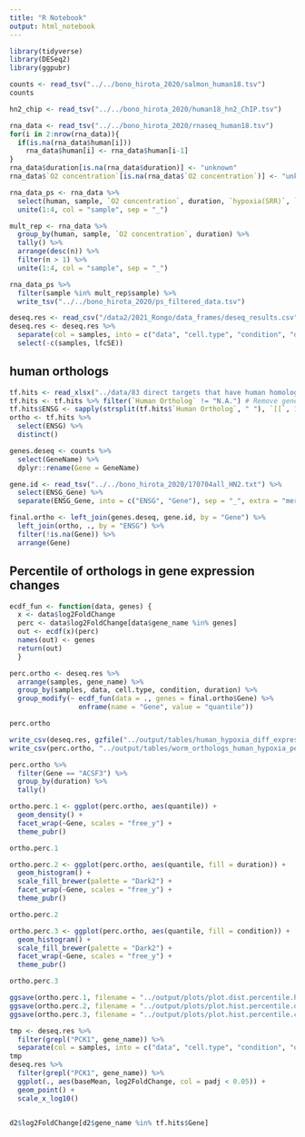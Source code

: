 ```yaml
---
title: "R Notebook"
output: html_notebook
---
```


```r
library(tidyverse)
library(DESeq2)
library(ggpubr)
```

```r
counts <- read_tsv("../../bono_hirota_2020/salmon_human18.tsv")
counts
```

```r
hn2_chip <- read_tsv("../../bono_hirota_2020/human18_hn2_ChIP.tsv")
```
```r
rna_data <- read_tsv("../../bono_hirota_2020/rnaseq_human18.tsv")
for(i in 2:nrow(rna_data)){
  if(is.na(rna_data$human[i]))
    rna_data$human[i] <- rna_data$human[i-1]
}
rna_data$duration[is.na(rna_data$duration)] <- "unknown"
rna_data$`O2 concentration`[is.na(rna_data$`O2 concentration`)] <- "unknown"

rna_data_ps <- rna_data %>%
  select(human, sample, `O2 concentration`, duration, `hypoxia(SRR)`, `normoxia(SRR)`) %>%
  unite(1:4, col = "sample", sep = "_")

mult_rep <- rna_data %>%
  group_by(human, sample, `O2 concentration`, duration) %>%
  tally() %>%
  arrange(desc(n)) %>%
  filter(n > 1) %>%
  unite(1:4, col = "sample", sep = "_")

rna_data_ps %>%
  filter(sample %in% mult_rep$sample) %>%
  write_tsv("../../bono_hirota_2020/ps_filtered_data.tsv")
```
```r
deseq.res <- read_csv("/data2/2021_Rongo/data_frames/deseq_results.csv")
deseq.res <- deseq.res %>%
  separate(col = samples, into = c("data", "cell.type", "condition", "duration"), sep = "_", remove = F) %>%
  select(-c(samples, lfcSE))

```

## human orthologs
```r
tf.hits <- read_xlsx("../data/83 direct targets that have human homologs.xlsx")
tf.hits <- tf.hits %>% filter(`Human Ortholog` != "N.A.") # Remove genes with no human orthologs
tf.hits$ENSG <- sapply(strsplit(tf.hits$`Human Ortholog`, " "), `[[`, 1)
ortho <- tf.hits %>%
  select(ENSG) %>%
  distinct()

genes.deseq <- counts %>% 
  select(GeneName) %>% 
  dplyr::rename(Gene = GeneName)

gene.id <- read_tsv("../../bono_hirota_2020/170704all_HN2.txt") %>%
  select(ENSG_Gene) %>%
  separate(ENSG_Gene, into = c("ENSG", "Gene"), sep = "_", extra = "merge")

final.ortho <- left_join(genes.deseq, gene.id, by = "Gene") %>%
  left_join(ortho, ., by = "ENSG") %>%
  filter(!is.na(Gene)) %>%
  arrange(Gene) 

```

## Percentile of orthologs in gene expression changes
```r
ecdf_fun <- function(data, genes) {
  x <- data$log2FoldChange
  perc <- data$log2FoldChange[data$gene_name %in% genes]
  out <- ecdf(x)(perc)
  names(out) <- genes
  return(out)
  }

perc.ortho <- deseq.res %>%
  arrange(samples, gene_name) %>%
  group_by(samples, data, cell.type, condition, duration) %>%
  group_modify(~ ecdf_fun(data = ., genes = final.ortho$Gene) %>%
                 enframe(name = "Gene", value = "quantile"))

perc.ortho

write_csv(deseq.res, gzfile("../output/tables/human_hypoxia_diff_expression.csv.gz"))
write_csv(perc.ortho, "../output/tables/worm_orthologs_human_hypoxia_percentile.csv")
```

```r
perc.ortho %>% 
  filter(Gene == "ACSF3") %>%
  group_by(duration) %>%
  tally()
```

```r
ortho.perc.1 <- ggplot(perc.ortho, aes(quantile)) +
  geom_density() +
  facet_wrap(~Gene, scales = "free_y") +
  theme_pubr()

ortho.perc.1 

ortho.perc.2 <- ggplot(perc.ortho, aes(quantile, fill = duration)) +
  geom_histogram() +
  scale_fill_brewer(palette = "Dark2") +
  facet_wrap(~Gene, scales = "free_y") +
  theme_pubr()

ortho.perc.2 

ortho.perc.3 <- ggplot(perc.ortho, aes(quantile, fill = condition)) +
  geom_histogram() +
  scale_fill_brewer(palette = "Dark2") +
  facet_wrap(~Gene, scales = "free_y") +
  theme_pubr()

ortho.perc.3 

ggsave(ortho.perc.1, filename = "../output/plots/plot.dist.percentile.human.hypoxia.ortholog.pdf", width = 20, height = 15)
ggsave(ortho.perc.2, filename = "../output/plots/plot.hist.percentile.duration.human.hypoxia.ortholog.pdf", width = 20, height = 15)
ggsave(ortho.perc.3, filename = "../output/plots/plot.hist.percentile.condition.human.hypoxia.ortholog.pdf", width = 20, height = 15)
```

```r
tmp <- deseq.res %>%
  filter(grepl("PCK1", gene_name)) %>%
  separate(col = samples, into = c("data", "cell.type", "condition", "duration"), sep = "_", )
tmp
deseq.res %>%
  filter(grepl("PCK1", gene_name)) %>%
  ggplot(., aes(baseMean, log2FoldChange, col = padj < 0.05)) +
  geom_point() +
  scale_x_log10()
```













```r

```





```r
d2$log2FoldChange[d2$gene_name %in% tf.hits$Gene]
```

